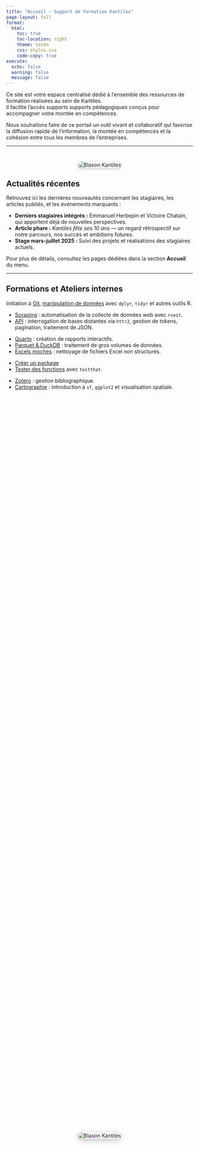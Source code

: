 ```yaml
---
title: "Accueil — Support de Formation Kantiles"
page-layout: full
format:
  html:
    toc: true
    toc-location: right
    theme: cosmo
    css: styles.css
    code-copy: true
execute:
  echo: false
  warning: false
  message: false
---
```





Ce site est votre espace centralisé dédié à l’ensemble des ressources de formation réalisées au sein de Kantiles.  
Il facilite l’accès supports supports pédagogiques conçus pour accompagner votre montée en compétences.

Nous souhaitons faire de ce portail un outil vivant et collaboratif qui favorise la diffusion rapide de l’information, la montée en compétences et la cohésion entre tous les membres de l'entreprises.  

---


<div style="text-align:center; margin-top: 3em;">
  <img src="logo_kantiles.png" alt="Blason Kantiles" style="max-width:200px; border-radius: 10px; box-shadow: 0 2px 8px rgba(0,0,0,0.2);" />
</div>

## Actualités récentes

Retrouvez ici les dernières nouveautés concernant les stagiaires, les articles publiés, et les événements marquants :

- **Derniers stagiaires intégrés :** Emmanuel Herbepin et Victoire Chatain, qui apportent déjà de nouvelles perspectives.  
- **Article phare :** *Kantiles fête ses 10 ans* — un regard rétrospectif sur notre parcours, nos succès et ambitions futures.  
- **Stage mars-juillet 2025 :** Suivi des projets et réalisations des stagiaires actuels.

Pour plus de détails, consultez les pages dédiées dans la section **Accueil** du menu.

---

## Formations et Ateliers internes


::: {.callout title="Code"}
Initiation à [Git](`R_git.qmd`), [manipulation de données](R_dplyr_tidyr.qmd) avec `dplyr`, `tidyr` et autres outils R.
:::

::: {.callout title="Données"}
- [Scraping](scrap.qmd) : automatisation de la collecte de données web avec `rvest`.  
- [API](api.qmd) : interrogation de bases distantes via `httr2`, gestion de tokens, pagination, traitement de JSON.
:::

::: {.callout title="Format"}
- [Quarto](quarto.qmd) : création de rapports interactifs.  
- [Parquet & DuckDB](parquet.qmd) : traitement de gros volumes de données.  
- [Excels moches](fichier_moches.qmd) : nettoyage de fichiers Excel non structurés.
:::

::: {.callout title="Packages R"}
- [Créer un package](package.qmd)  
- [Tester des fonctions](test_package.qmd) avec `testthat`.
:::

::: {.callout title="Autres"}
- [Zotero](zotero.qmd) : gestion bibliographique.  
- [Cartographie](cartographie.qmd) : introduction à `sf`, `ggplot2` et visualisation spatiale.
:::





<div style="
  display: flex;
  flex-direction: column;
  align-items: center;
  justify-content: center;
  height: 100vh;
  margin: 0;
  padding: 0;
">

  <img src="kantiles_blason.png" alt="Blason Kantiles"
       style="max-width: 400px;
              border-radius: 12px;
              box-shadow: 0 4px 16px rgba(0,0,0,0.25);" />
</div>

